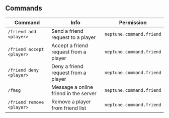 ## Commands

| Command | Info | Permission |
|--- | --- | --- |
| `/friend add <player>` | Send a friend request to a player | `neptune.command.friend` | 
| `/friend accept <player>` | Accept a friend request from a player | `neptune.command.friend` | 
| `/friend deny <player>` | Deny a friend request from a player | `neptune.command.friend` | 
| `/fmsg` | Message a online friend in the server | `neptune.command.friend` | 
| `/friend remove <player>` | Remove a player from friend list | `neptune.command.friend` |  